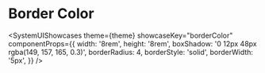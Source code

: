 
# Border Color

<SystemUIShowcases
  theme={theme}
  showcaseKey="borderColor"
  componentProps={{
    width: '8rem',
    height: '8rem',
    boxShadow: '0 12px 48px rgba(149, 157, 165, 0.3)',
    borderRadius: 4,
    borderStyle: 'solid',
    borderWidth: '5px',
  }}
/>
